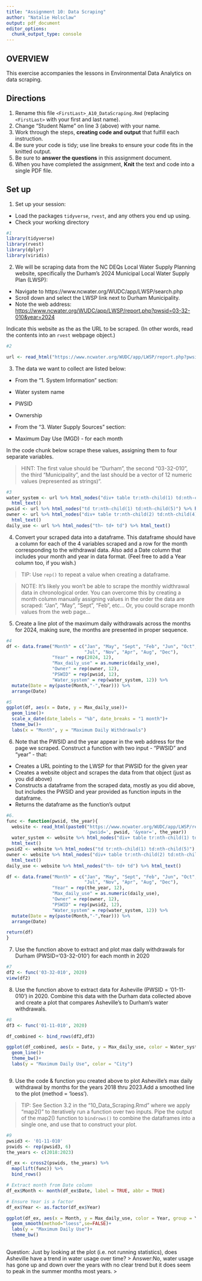 ```yaml
---
title: "Assignment 10: Data Scraping"
author: "Natalie Holsclaw"
output: pdf_document
editor_options: 
  chunk_output_type: console
---
```


## OVERVIEW

This exercise accompanies the lessons in Environmental Data Analytics on data scraping. 

## Directions
1. Rename this file `<FirstLast>_A10_DataScraping.Rmd` (replacing `<FirstLast>` with your first and last name).
2. Change "Student Name" on line 3 (above) with your name.
3. Work through the steps, **creating code and output** that fulfill each instruction.
4. Be sure your code is tidy; use line breaks to ensure your code fits in the knitted output.
5. Be sure to **answer the questions** in this assignment document.
6. When you have completed the assignment, **Knit** the text and code into a single PDF file.


## Set up 
1. Set up your session:

* Load the packages `tidyverse`, `rvest`, and any others you end up using.
* Check your working directory

```r
#1 
library(tidyverse)
library(rvest)
library(dplyr)
library(viridis)

```

2. We will be scraping data from the NC DEQs Local Water Supply Planning website, specifically the Durham's 2024 Municipal Local Water Supply Plan (LWSP): 
 * Navigate to https://www.ncwater.org/WUDC/app/LWSP/search.php
 * Scroll down and select the LWSP link next to Durham Municipality. 
 * Note the web address: <https://www.ncwater.org/WUDC/app/LWSP/report.php?pwsid=03-32-010&year=2024>
 
Indicate this website as the as the URL to be scraped. (In other words, read the contents into an `rvest` webpage object.)

```r
#2 

url <- read_html("https://www.ncwater.org/WUDC/app/LWSP/report.php?pwsid=03-32-010&year=2024")
```

3. The data we want to collect are listed below:

* From the "1. System Information" section:
 * Water system name
 * PWSID
 * Ownership
 
* From the "3. Water Supply Sources" section:
 * Maximum Day Use (MGD) - for each month

In the code chunk below scrape these values, assigning them to four separate variables.

>HINT: The first value should be "Durham", the second "03-32-010", the third "Municipality", and the last should be a vector of 12 numeric values (represented as strings)".

```r
#3 
water_system <- url %>% html_nodes("div+ table tr:nth-child(1) td:nth-child(2)") %>% 
  html_text()
pwsid <- url %>% html_nodes("td tr:nth-child(1) td:nth-child(5)") %>% html_text()
owner <- url %>% html_nodes("div+ table tr:nth-child(2) td:nth-child(4)") %>% 
  html_text()
daily_use <- url %>% html_nodes("th~ td+ td") %>% html_text()

```


4. Convert your scraped data into a dataframe. This dataframe should have a column for each of the 4 variables scraped and a row for the month corresponding to the withdrawal data. Also add a Date column that includes your month and year in data format. (Feel free to add a Year column too, if you wish.)

>TIP: Use `rep()` to repeat a value when creating a dataframe.

>NOTE: It's likely you won't be able to scrape the monthly widthrawal data in chronological order. You can overcome this by creating a month column manually assigning values in the order the data are scraped: "Jan", "May", "Sept", "Feb", etc... Or, you could scrape month values from the web page...

5. Create a line plot of the maximum daily withdrawals across the months for 2024, making sure, the months are presented in proper sequence.

```r
#4 
df <- data.frame("Month" = c("Jan", "May", "Sept", "Feb", "Jun", "Oct", "Mar", 
                             "Jul", "Nov", "Apr", "Aug", "Dec"),
                 "Year" = rep(2024, 12),
                 "Max_daily_use" = as.numeric(daily_use),
                 "Owner" = rep(owner, 12),
                 "PSWID" = rep(pwsid, 12),
                 "Water_system" = rep(water_system, 12)) %>% 
  mutate(Date = my(paste(Month,"-",Year))) %>% 
  arrange(Date)

#5 
ggplot(df, aes(x = Date, y = Max_daily_use))+
  geom_line()+
  scale_x_date(date_labels = "%b", date_breaks = "1 month")+
  theme_bw()+
  labs(x = "Month", y = "Maximum Daily Withdrawals")

```

6. Note that the PWSID and the year appear in the web address for the page we scraped. Construct a function with two input - "PWSID" and "year" - that:
  - Creates a URL pointing to the LWSP for that PWSID for the given year
  - Creates a website object and scrapes the data from that object (just as you did above)
  - Constructs a dataframe from the scraped data, mostly as you did above, but includes the PWSID and year provided as function inputs in the dataframe. 
  - Returns the dataframe as the function's output


```r
#6. 
func <- function(pwsid, the_year){
  website <- read_html(paste0("https://www.ncwater.org/WUDC/app/LWSP/report.php?",
                              'pwsid=', pwsid, '&year=', the_year))
  water_system <- website %>% html_nodes("div+ table tr:nth-child(1) td:nth-child(2)") %>% 
  html_text()
pwsid2 <- website %>% html_nodes("td tr:nth-child(1) td:nth-child(5)") %>% html_text()
owner <- website %>% html_nodes("div+ table tr:nth-child(2) td:nth-child(4)") %>% 
  html_text()
daily_use <- website %>% html_nodes("th~ td+ td") %>% html_text()

df <- data.frame("Month" = c("Jan", "May", "Sept", "Feb", "Jun", "Oct", "Mar", 
                             "Jul", "Nov", "Apr", "Aug", "Dec"),
                 "Year" = rep(the_year, 12),
                 "Max_daily_use" = as.numeric(daily_use),
                 "Owner" = rep(owner, 12),
                 "PSWID" = rep(pwsid2, 12),
                 "Water_system" = rep(water_system, 12)) %>% 
  mutate(Date = my(paste(Month,"-",Year))) %>% 
  arrange(Date)

return(df)
}

```

7. Use the function above to extract and plot max daily withdrawals for Durham (PWSID='03-32-010') for each month in 2020

```r
#7 
df2 <- func('03-32-010', 2020)
view(df2)
```

8. Use the function above to extract data for Asheville (PWSID = '01-11-010') in 2020. Combine this data with the Durham data collected above and create a plot that compares Asheville's to Durham's water withdrawals.

```r
#8 
df3 <- func('01-11-010', 2020)

df_combined <- bind_rows(df2,df3)

ggplot(df_combined, aes(x = Date, y = Max_daily_use, color = Water_system))+
  geom_line()+
  theme_bw()+
  labs(y = "Maximum Daily Use", color = "City")



```


9. Use the code & function you created above to plot Asheville's max daily withdrawal by months for the years 2018 thru 2023.Add a smoothed line to the plot (method = 'loess').

> TIP: See Section 3.2 in the "10_Data_Scraping.Rmd" where we apply "map2()" to iteratively run a function over two inputs. Pipe the output of the map2() function to `bindrows()` to combine the dataframes into a single one, and use that to construct your plot.

```r
#9 
pwsid3 <- '01-11-010'
pswids <- rep(pwsid3, 6)
the_years <- c(2018:2023)

df_ex <- cross2(pswids, the_years) %>% 
  map(lift(func)) %>% 
  bind_rows()

# Extract month from Date column
df_ex$Month <- month(df_ex$Date, label = TRUE, abbr = TRUE)  

# Ensure Year is a factor
df_ex$Year <- as.factor(df_ex$Year)

ggplot(df_ex, aes(x = Month, y = Max_daily_use, color = Year, group = Year))+
  geom_smooth(method="loess",se=FALSE)+
  labs(y = "Maximum Daily Use")+
  theme_bw()
  
```

Question: Just by looking at the plot (i.e. not running statistics), does Asheville have a trend in water usage over time?
> Answer:No, water usage has gone up and down over the years with no clear trend but it does seem to peak in the summer months most years. 
>
